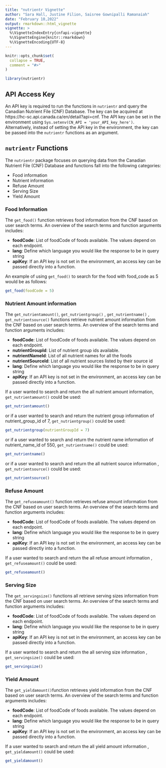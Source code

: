```yaml
---
title: "nutrientr Vignette"
author: "Sara Hall, Justine Filion, Saisree Gownipalli Ramanaiah"
date: "February 10,2022"
output: rmarkdown::html_vignette
vignette: >
  %\VignetteIndexEntry{cnfapi-vignette}
  %\VignetteEngine{knitr::rmarkdown}
  %\VignetteEncoding{UTF-8}
---
```


```r
knitr::opts_chunk$set(
  collapse = TRUE,
  comment = "#>"
)
```

```r
library(nutrientr)
```

## API Access Key

An API key is required to run the functions in `nutrientr` and query the Canadian Nutrient File (CNF) Database. The key can be acquired at https://hc-sc.api.canada.ca/en/detail?api=cnf. The API key can be set in the environment using `Sys.setenv(CN_API = 'your_API_key_here')`. Alternatively, instead of setting the API key in the environment, the key can be passed into the `nutrientr` functions as an argument.

## `nutrientr` Functions

The `nutrientr` package focuses on querying data from the Canadian Nutrient File (CNF) Database and functions fall into the following categories:

- Food information
- Nutrient information
- Refuse Amount
- Serving Size
- Yield Amount

### Food Information

The `get_food()` function retrieves food information from the CNF based on user search terms. An overview of the search terms and function arguments includes:

- **foodCode**: List of foodCode of foods available. The values depend on each endpoint. 
- **lang**:  Define which language you would like the response to be in query string
- **apiKey**: If an API key is not set in the environment, an access key can be passed directly into a function.


An example of using `get_food()` to search for the food with food_code as 5 would be as follows:

```r
get_food(foodCode = 5)
```
### Nutrient Amount information

The `get_nutrientamount()`, `get_nutrientgroup()` , `get_nutrientname()` , `get_nutrientsource()` functions retrieve nutrient amount information from the CNF based on user search terms. An overview of the search terms and function arguments includes:

- **foodCode**: List of foodCode of foods available. The values depend on each endpoint. 
- **nutrientGroupId**:  List of nutrient group ids available.
- **nutrientNameId**: List of all nutrient names for all the foods
- **nutrientSourceId**: List of all nutrient sources listed by their source id
- **lang**:  Define which language you would like the response to be in query string
- **apiKey**: If an API key is not set in the environment, an access key can be passed directly into a function.

If a user wanted to search and return the all nutrient amount information, `get_nutrientamount()` could be used:

```r
get_nutrientamount()
```
or if a user wanted to search and return the nutrient group information of nutrient_group_id of 7, `get_nutrientgroup()` could be used:
```r
get_nutrientgroup(nutrientGroupId = 7)
```
or if a user wanted to search and return the nutrient name information of nutrient_name_id of 550, `get_nutrientname()` could be used:
```r
get_nutrientname()
```
or if a user wanted to search and return the all nutrient source information , `get_nutrientsource()` could be used:
```r
get_nutrientsource()
```
### Refuse Amount

The `get_refuseamount()` function retrieves refuse amount information from the CNF based on user search terms. An overview of the search terms and function arguments includes:

- **foodCode**: List of foodCode of foods available. The values depend on each endpoint.  
- **lang**:  Define which language you would like the response to be in query string
- **apiKey**: If an API key is not set in the environment, an access key can be passed directly into a function.

If a user wanted to search and return the all refuse amount information , `get_refuseamount()` could be used:
```r
get_refuseamount()
```
### Serving Size

The `get_servingsize()` functions all retrieve serving sizes information from the CNF based on user search terms. An overview of the search terms and function arguments includes:

- **foodCode**: List of foodCode of foods available. The values depend on each endpoint.  
- **lang**:  Define which language you would like the response to be in query string
- **apiKey**: If an API key is not set in the environment, an access key can be passed directly into a function.

If a user wanted to search and return the all serving size information , `get_servingsize()` could be used:
```r
get_servingsize()
```
### Yield Amount
The `get_yieldamount()`function retrieves yield information from the CNF based on user search terms. An overview of the search terms and function arguments includes:

- **foodCode**: List of foodCode of foods available. The values depend on each endpoint.  
- **lang**:  Define which language you would like the response to be in query string
- **apiKey**: If an API key is not set in the environment, an access key can be passed directly into a function.

If a user wanted to search and return the all yield amount information , `get_yieldamount()` could be used:
```r
get_yieldamount()
```

